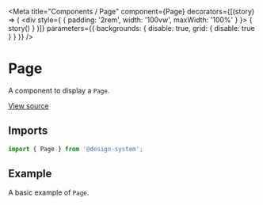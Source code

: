 
<Meta
  title="Components / Page"
  component={Page}
  decorators={[(story) => (
    <div style={ { padding: '2rem', width: '100vw', maxWidth: '100%' } }>
      { story() }
    </div>
  )]}
  parameters={{ backgrounds: { disable: true, grid: { disable: true } } }}
/>

# Page

A component to display a `Page`.

[View source](https://github.com/actarian/design-system/tree/main/src/@components/page)

## Imports

```js
import { Page } from '@design-system';
```

<!--
## Props

<ArgsTable of={PageProps} />
-->

## Example

A basic example of `Page`.

<Canvas>
  <Story name="Page">
    <Page></Page>
  </Story>
</Canvas>
